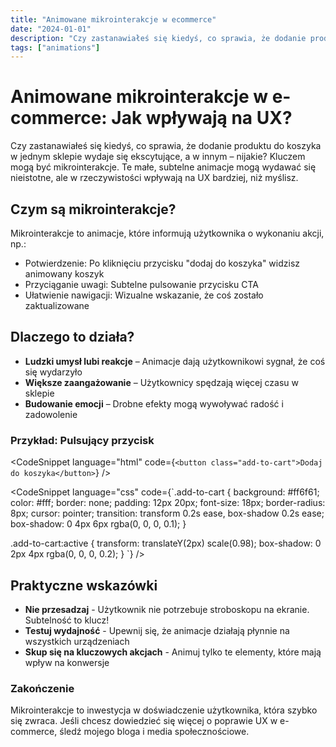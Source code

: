 ```yaml
---
title: "Animowane mikrointerakcje w ecommerce"
date: "2024-01-01"
description: "Czy zastanawiałeś się kiedyś, co sprawia, że dodanie produktu do koszyka w jednym sklepie wydaje się ekscytujące, a w innym – nijakie? Kluczem mogą być mikrointerakcje. Te małe, subtelne animacje mogą wydawać się nieistotne, ale w rzeczywistości wpływają na UX bardziej, niż myślisz."
tags: ["animations"]
---
```


# Animowane mikrointerakcje w e-commerce: Jak wpływają na UX?

Czy zastanawiałeś się kiedyś, co sprawia, że dodanie produktu do koszyka w jednym sklepie wydaje się ekscytujące, a w innym – nijakie? Kluczem mogą być mikrointerakcje. Te małe, subtelne animacje mogą wydawać się nieistotne, ale w rzeczywistości wpływają na UX bardziej, niż myślisz.

## Czym są mikrointerakcje?

Mikrointerakcje to animacje, które informują użytkownika o wykonaniu akcji, np.:

-   Potwierdzenie: Po kliknięciu przycisku "dodaj do koszyka" widzisz animowany koszyk
-   Przyciąganie uwagi: Subtelne pulsowanie przycisku CTA
-   Ułatwienie nawigacji: Wizualne wskazanie, że coś zostało zaktualizowane

## Dlaczego to działa?

-   **Ludzki umysł lubi reakcje** – Animacje dają użytkownikowi sygnał, że coś się wydarzyło
-   **Większe zaangażowanie** – Użytkownicy spędzają więcej czasu w sklepie
-   **Budowanie emocji** – Drobne efekty mogą wywoływać radość i zadowolenie

### Przykład: Pulsujący przycisk

<CodeSnippet
    language="html"
    code={`<button class="add-to-cart">Dodaj do koszyka</button>`}
/>

<CodeSnippet
    language="css"
    code={`.add-to-cart {
    background: #ff6f61;
    color: #fff;
    border: none;
    padding: 12px 20px;
    font-size: 18px;
    border-radius: 8px;
    cursor: pointer;
    transition: transform 0.2s ease, box-shadow 0.2s ease;
    box-shadow: 0 4px 6px rgba(0, 0, 0, 0.1);
}

.add-to-cart:active {
transform: translateY(2px) scale(0.98);
box-shadow: 0 2px 4px rgba(0, 0, 0, 0.2);
}
`}
/>

## Praktyczne wskazówki

-   **Nie przesadzaj** - Użytkownik nie potrzebuje stroboskopu na ekranie. Subtelność to klucz!
-   **Testuj wydajność** - Upewnij się, że animacje działają płynnie na wszystkich urządzeniach
-   **Skup się na kluczowych akcjach** - Animuj tylko te elementy, które mają wpływ na konwersje

### Zakończenie

Mikrointerakcje to inwestycja w doświadczenie użytkownika, która szybko się zwraca. Jeśli chcesz dowiedzieć się więcej o poprawie UX w e-commerce, śledź mojego bloga i media społecznościowe.
